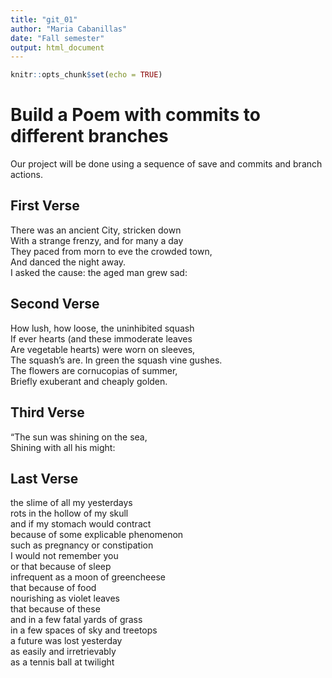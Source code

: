 ```yaml
---
title: "git_01"
author: "Maria Cabanillas"
date: "Fall semester"
output: html_document
---
```


```r
knitr::opts_chunk$set(echo = TRUE)
```
# Build a Poem with commits to different branches
Our project will be done using a sequence of save and commits and branch actions.
<!-- Do not modify or change any text in "!--" bracketed areas such as this --- these are instructions to
you, if you change any of this the git program will notice it and compromise your git merging strategy !-->

## First Verse 
<!--Put the first five lines of a poem by Lewis Carrol in this section!-->

There was an ancient City, stricken down  
With a strange frenzy, and for many a day  
They paced from morn to eve the crowded town,  
And danced the night away.  
I asked the cause: the aged man grew sad:  
  

## Second Verse
<!--Put the first five lines of a poem by Robert Frost here!-->

How lush, how loose, the uninhibited squash   
If ever hearts (and these immoderate leaves  
Are vegetable hearts) were worn on sleeves,  
The squash’s are. In green the squash vine gushes.  
The flowers are cornucopias of summer,  
Briefly exuberant and cheaply golden.  
  

## Third Verse
<!--Put the first two verses of The Walrus and the Carpenter here!-->

"The sun was shining on the sea,  
Shining with all his might:  
  

## Last Verse
<!--Put a short poem of your choice 8-20 lines,here!-->

the slime of all my yesterdays  
rots in the hollow of my skull  
and if my stomach would contract  
because of some explicable phenomenon  
such as pregnancy or constipation  
I would not remember you  
or that because of sleep  
infrequent as a moon of greencheese  
that because of food  
nourishing as violet leaves  
that because of these  
and in a few fatal yards of grass  
in a few spaces of sky and treetops  
a future was lost yesterday  
as easily and irretrievably  
as a tennis ball at twilight  
  
